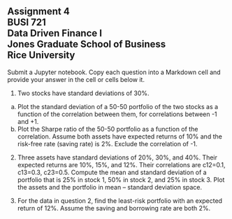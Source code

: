 ## Assignment 4<br>BUSI 721<br>Data Driven Finance I<br>Jones Graduate School of Business<br>Rice University<br>

Submit a Jupyter notebook.  Copy each question into a Markdown cell and provide your answer in the cell or cells below it.

1.  Two stocks have standard deviations of 30%. 

  a. Plot the standard deviation of a 50-50 portfolio of the two stocks as a function of the correlation between them, for correlations between -1 and +1.
  b. Plot the Sharpe ratio of the 50-50 portfolio as a function of the correlation.  Assume both assets have expected returns of 10% and the risk-free rate (saving rate) is 2%.  Exclude the correlation of -1.

2.  Three assets have standard deviations of 20%, 30%, and 40%.  Their expected returns are 10%, 15%, and 12%.  Their correlations are c12=0.1, c13=0.3, c23=0.5.  Compute the mean and standard deviation of a portfolio that is 25% in stock 1, 50% in stock 2, and 25% in stock 3.  Plot the assets and the portfolio in mean -- standard deviation space.

3. For the data in question 2, find the least-risk portfolio with an expected return of 12%.  Assume the saving and borrowing rate are both 2%.  
